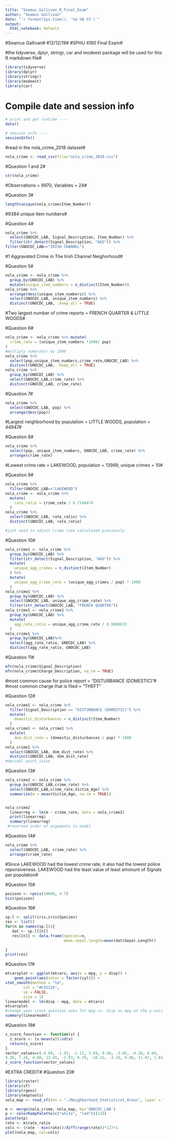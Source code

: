 ```yaml
---
title: "Seamus_Gallivan_R_Final_Exam"
author: "Seamus Gallivan"
date: "`r format(Sys.time(), '%d %B %Y')`"
output:
  html_notebook: default
---
```

#Seamus Gallivan#
#12/12/19#
#SPHU 4160 Final Exam#

#the tidyverse, dplyr, stringr, car and modeest package will be used for this R markdown file#
```r
library(tidyverse)
library(dplyr)
library(stringr)
library(modeest)
library(car)
```
# Compile date and session info#
```r
# print and get runtime ----
date()

# session info ----
sessionInfo()
```

#read in the nola_crime_2018 dataset#
```r
nola_crime <- read_csv(file="nola_crime_2018.csv")
```
#Question 1 and 2#
```r
str(nola_crime)
```
#Observations = 9970, Variables = 24#

#Question 3#
```r
length(unique(nola_crime$Item_Number))
```
#9384 unique item numbers#

#Question 4#
```r
nola_crime %>% 
  select(GNOCDC_LAB, Signal_Description, Item_Number) %>%
  filter(str_detect(Signal_Description, "AGG")) %>%
filter(GNOCDC_LAB=="IRISH CHANNEL")
```
#1 Aggravated Crime in The Irish Channel Neighorhood#

#Question 5#
```r
nola_crime <- nola_crime %>% 
  group_by(GNOCDC_LAB) %>%
  mutate(unique_item_numbers = n_distinct(Item_Number)) 
nola_crime %>%
  arrange(desc(unique_item_numbers)) %>%
  select(GNOCDC_LAB, unique_item_numbers) %>%
  distinct(GNOCDC_LAB, .keep_all = TRUE) 
```
#Two largest number of crime reports = FRENCH QUARTER & LITTLE WOODS#

#Question 6#
```r
nola_crime <- nola_crime %>% mutate(
  crime_rate = (unique_item_numbers *1000/ pop)
)
#multiply numerator by 1000
nola_crime %>%
  select(pop,unique_item_numbers,crime_rate,GNOCDC_LAB) %>%
  distinct(GNOCDC_LAB, .keep_all = TRUE) 
nola_crime %>%
  group_by(GNOCDC_LAB) %>%
  select(GNOCDC_LAB,crime_rate) %>%
  distinct(GNOCDC_LAB, crime_rate)

```

#Question 7#
```r
nola_crime %>%
  select(GNOCDC_LAB, pop) %>%
  arrange(desc(pop))
```
#Largest neighborhood by population = LITTLE WOODS, population = 44947#

#Question 8#
```r
nola_crime %>%
  select(pop, unique_item_numbers, GNOCDC_LAB, crime_rate) %>%
  arrange(crime_rate)
```
#Lowest crime rate = LAKEWOOD, population = 13989, unique crimes = 10#

#Question 9#
```r
nola_crime %>%
  filter(GNOCDC_LAB=="LAKEWOOD")
nola_crime <- nola_crime %>% 
  mutate(
    rate_ratio = crime_rate / 0.7148474
  )
nola_crime %>%
  select(GNOCDC_LAB, rate_ratio) %>%
  distinct(GNOCDC_LAB, rate_ratio)

#just need to adjust crime rate calculated previously
```
#Question 10#
```r
nola_crime1 <- nola_crime %>%
  group_by(GNOCDC_LAB) %>%
  filter(str_detect(Signal_Description, "AGG")) %>%
  mutate(
    unique_agg_crimes = n_distinct(Item_Number)
  ) %>%
  mutate(
    unique_agg_crime_rate = (unique_agg_crimes / pop) * 1000
  ) 
nola_crime1 %>%
  group_by(GNOCDC_LAB) %>%
  select(GNOCDC_LAB, unique_agg_crime_rate) %>%
  filter(str_detect(GNOCDC_LAB, "FRENCH QUARTER"))
nola_crime1 <- nola_crime1 %>% 
  group_by(GNOCDC_LAB) %>%
  mutate(
    agg_rate_ratio = unique_agg_crime_rate / 0.9886633
  )
nola_crime1 %>%
  group_by(GNOCDC_LAB)%>%
  select(agg_rate_ratio, GNOCDC_LAB) %>%
  distinct(agg_rate_ratio, GNOCDC_LAB)
```
#Question 11#
```r
mfv(nola_crime$Signal_Description)
mfv(nola_crime$Charge_Description, na_rm = TRUE)
```
#most common cause for police report = "DISTURBANCE (DOMESTIC)"#
#most common charge that is filed = "THEFT"

#Question 12#
```r
nola_crime1 <- nola_crime %>%
  filter(Signal_Description == "DISTURBANCE (DOMESTIC)") %>%
  mutate(
    domestic_disturbances = n_distinct(Item_Number)
  )
nola_crime1 <- nola_crime1 %>%
  mutate(
    dom_dist_rate = (domestic_disturbances / pop) * 1000
  )
nola_crime1 %>%
  select(GNOCDC_LAB, dom_dist_rate) %>%
  distinct(GNOCDC_LAB, dom_dist_rate)
#decimal point issue
```
#Question 13#
```r
nola_crime2 <- nola_crime %>%
  group_by(GNOCDC_LAB,crime_rate) %>% 
  select(GNOCDC_LAB,crime_rate,Victim_Age) %>%
  summarize(m = mean(Victim_Age, na.rm = TRUE))


nola_crime2
  linearreg <- lm(m ~ crime_rate, data = nola_crime2)
  print(linearreg)
  summary(linearreg)
 #reversed order of arguments in model. 
```
#Question 14#
```r
nola_crime %>%
  select(GNOCDC_LAB, crime_rate) %>%
  arrange(crime_rate)
```
#Since LAKEWOOD had the lowest crime rate, it also had the lowest police reponsiveness. LAKEWOOD had the least value of least amonunt of Signals per population#

#Question 15#
```r
poisson <- rpois(10000, 4.7)
hist(poisson)
```
#Question 16#
```r
sp.l <- split(iris,iris$Species)
res <- list()
for(n in names(sp.l)){   
   dat <- sp.l[[n]] 
   res[[n]] <- data.frame(species=n,
                          mean.sepal.length=mean(dat$Sepal.Length))
                          
}
print(res)
```
#Question 17#
```r
mtcarsplot <- ggplot(mtcars, aes(x = mpg, y = disp)) +
    geom_point(aes(color = factor(cyl))) +
stat_smooth(method = "lm",
        col = "#C42126",
        se = FALSE,
        size = 1)
linearmodel <- lm(disp ~ mpg, data = mtcars)
mtcarsplot
#change axes since question asks for mpg vs. disp so mpg on the y-axis and disp on the x-axis
summary(linearmodel)
```
#Question 18#
```r
z_score_function <- function(x) {
  z_score <- (x-mean(x))/sd(x)
  return(z_score)
}
vector_values=c(-4.89, -1.93, -1.11, 3.94, 0.46, -3.85, -0.20, 6.04,
9.36, 7.26, 4.88, 13.45, -2.93, 6.39, -16.22, -3.24, 6.86, 11.87, 1.81, -2.54)
z_score_function(vector_values)
```
#EXTRA CREDIT#
#Question 20#
```r
library(raster)
library(sf)
library(rgeos)
library(maptools)
nola_map <- read_sf(dsn = "./Neighborhood_Statistical_Areas", layer = "Neighborhood_Statistical_Areas")

m <- merge(nola_crime, nola_map, by='GNOCDC_LAB')
p <- colorRampPalette(c("white", "red"))(128)
palette(p)
rate <- m$rate_ratio
cols <- (rate - min(rate))/diff(range(rate))*127+1
plot(nola_map, col=cols)
```

